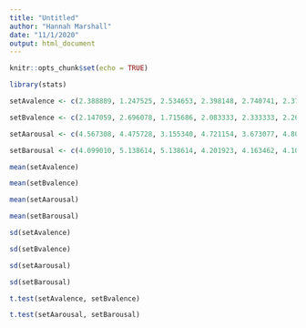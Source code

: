 ```yaml
---
title: "Untitled"
author: "Hannah Marshall"
date: "11/1/2020"
output: html_document
---
```


```r
knitr::opts_chunk$set(echo = TRUE)
```

```r
library(stats)
```

```r
setAvalence <- c(2.388889, 1.247525, 2.534653, 2.398148, 2.740741, 2.372549, 2.603960, 2.314815, 2.376238, 2.227723)

setBvalence <- c(2.147059, 2.696078, 1.715686, 2.083333, 2.333333, 2.264706, 2.324074, 2.647059, 2.944444, 1.916667)

setAarousal <- c(4.567308, 4.475728, 3.155340, 4.721154, 3.673077, 4.801980, 4.174757, 4.259615, 4.990291, 4.524272)

setBarousal <- c(4.099010, 5.138614, 5.138614, 4.201923, 4.163462, 4.108911, 3.817308, 5.148515, 3.634615, 4.173077)
```

```r
mean(setAvalence)

mean(setBvalence)

mean(setAarousal)

mean(setBarousal)
```

```r
sd(setAvalence)

sd(setBvalence)

sd(setAarousal)

sd(setBarousal)
```

```r
t.test(setAvalence, setBvalence)
```

```r
t.test(setAarousal, setBarousal)
```

